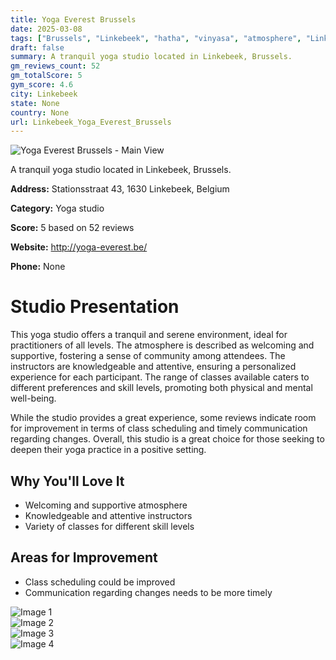 ```yaml
---
title: Yoga Everest Brussels
date: 2025-03-08
tags: ["Brussels", "Linkebeek", "hatha", "vinyasa", "atmosphere", "Linkebeek"]  
draft: false
summary: A tranquil yoga studio located in Linkebeek, Brussels.
gm_reviews_count: 52
gm_totalScore: 5
gym_score: 4.6
city: Linkebeek
state: None
country: None
url: Linkebeek_Yoga_Everest_Brussels
---
```


<div className="aspect-[16/9] relative my-8">
  <img 
    src="https://lh5.googleusercontent.com/p/AF1QipPY9_7flItJT6CkZTGpIF92SInOpkfUotymUq9I=w1920-h1080-k-no"
    alt="Yoga Everest Brussels - Main View"
    className="object-cover absolute inset-0 w-full h-full rounded-lg"
  />
</div>

A tranquil yoga studio located in Linkebeek, Brussels.

**Address:** Stationsstraat 43, 1630 Linkebeek, Belgium

**Category:** Yoga studio

**Score:** 5 based on 52 reviews

**Website:** http://yoga-everest.be/

**Phone:** None

# Studio Presentation

This yoga studio offers a tranquil and serene environment, ideal for practitioners of all levels. The atmosphere is described as welcoming and supportive, fostering a sense of community among attendees. The instructors are knowledgeable and attentive, ensuring a personalized experience for each participant. The range of classes available caters to different preferences and skill levels, promoting both physical and mental well-being.

While the studio provides a great experience, some reviews indicate room for improvement in terms of class scheduling and timely communication regarding changes. Overall, this studio is a great choice for those seeking to deepen their yoga practice in a positive setting.

## Why You'll Love It

- Welcoming and supportive atmosphere
- Knowledgeable and attentive instructors
- Variety of classes for different skill levels

## Areas for Improvement

- Class scheduling could be improved
- Communication regarding changes needs to be more timely

<div className="grid grid-cols-1 xl:grid-cols-2 gap-4 my-8">
<div className="aspect-[4/3] relative"><img src="https://lh5.googleusercontent.com/p/AF1QipNfcGqkV9UN5dTRg18c7foTl4vTPcgE7jZ08hsA=w1920-h1080-k-no" alt="Image 1" className="object-cover absolute inset-0 w-full h-full rounded-lg" /></div>
<div className="aspect-[4/3] relative"><img src="https://lh5.googleusercontent.com/p/AF1QipO3HyXNdIZS6M-WDSVErpnc9vOhBAEb0k79dys6=w1920-h1080-k-no" alt="Image 2" className="object-cover absolute inset-0 w-full h-full rounded-lg" /></div>
<div className="aspect-[4/3] relative"><img src="https://lh5.googleusercontent.com/p/AF1QipP_5Y5ljJFGK50_icZ0kX-iKcM8ZejE1IF4m0li=w1920-h1080-k-no" alt="Image 3" className="object-cover absolute inset-0 w-full h-full rounded-lg" /></div>
<div className="aspect-[4/3] relative"><img src="https://lh5.googleusercontent.com/p/AF1QipMPkiAGFd1U06sjvJbza-0i-NQpzEUrQn_R3e4D=w1920-h1080-k-no" alt="Image 4" className="object-cover absolute inset-0 w-full h-full rounded-lg" /></div>
</div>